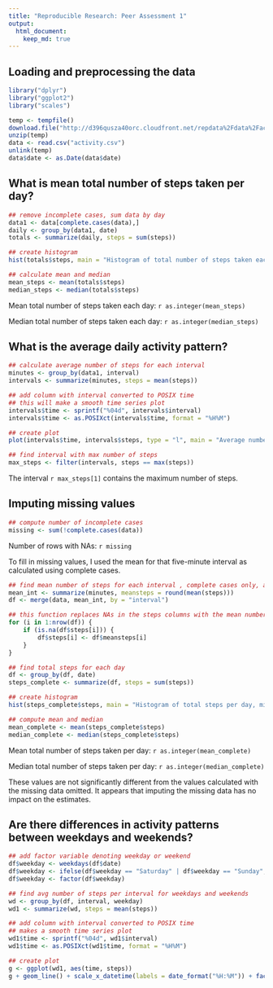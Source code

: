 ```yaml
---
title: "Reproducible Research: Peer Assessment 1"
output: 
  html_document:
    keep_md: true
---
```



## Loading and preprocessing the data
```r
library("dplyr")
library("ggplot2")
library("scales")

temp <- tempfile()
download.file("http://d396qusza40orc.cloudfront.net/repdata%2Fdata%2Factivity.zip", temp)
unzip(temp)
data <- read.csv("activity.csv")
unlink(temp)
data$date <- as.Date(data$date)
```


## What is mean total number of steps taken per day?
```r
## remove incomplete cases, sum data by day
data1 <- data[complete.cases(data),]
daily <- group_by(data1, date)
totals <- summarize(daily, steps = sum(steps))

## create histogram
hist(totals$steps, main = "Histogram of total number of steps taken each day", xlab = "total steps per day")

## calculate mean and median
mean_steps <- mean(totals$steps)
median_steps <- median(totals$steps)
```
Mean total number of steps taken each day: `r as.integer(mean_steps)`

Median total number of steps taken each day: `r as.integer(median_steps)`

## What is the average daily activity pattern?
```r
## calculate average number of steps for each interval
minutes <- group_by(data1, interval)
intervals <- summarize(minutes, steps = mean(steps))

## add column with interval converted to POSIX time
## this will make a smooth time series plot
intervals$time <- sprintf("%04d", intervals$interval)
intervals$time <- as.POSIXct(intervals$time, format = "%H%M")

## create plot
plot(intervals$time, intervals$steps, type = "l", main = "Average number of steps per five-minute interval", xlab = "time", ylab = "number of steps")

## find interval with max number of steps
max_steps <- filter(intervals, steps == max(steps))
```
The interval `r max_steps[1]` contains the maximum number of steps.


## Imputing missing values
```r
## compute number of incomplete cases
missing <- sum(!complete.cases(data))
```
Number of rows with NAs: `r missing`

To fill in missing values, I used the mean for that five-minute interval as calculated using complete cases.

```r
## find mean number of steps for each interval , complete cases only, and merge with original data
mean_int <- summarize(minutes, meansteps = round(mean(steps)))
df <- merge(data, mean_int, by = "interval")

## this function replaces NAs in the steps columns with the mean number of steps for that row
for (i in 1:nrow(df)) {
    if (is.na(df$steps[i])) {
        df$steps[i] <- df$meansteps[i]
    }
}

## find total steps for each day
df <- group_by(df, date)
steps_complete <- summarize(df, steps = sum(steps))

## create histogram
hist(steps_complete$steps, main = "Histogram of total steps per day, missing values imputed", xlab = "total steps per day")

## compute mean and median
mean_complete <- mean(steps_complete$steps)
median_complete <- median(steps_complete$steps)
```
Mean total number of steps taken per day: `r as.integer(mean_complete)`

Median total number of steps taken per day: `r as.integer(median_complete)`

These values are not significantly different from the values calculated with the missing data omitted. It appears that imputing the missing data has no impact on the estimates.


## Are there differences in activity patterns between weekdays and weekends?
```r
## add factor variable denoting weekday or weekend
df$weekday <- weekdays(df$date)
df$weekday <- ifelse(df$weekday == "Saturday" | df$weekday == "Sunday", "weekend", "weekday")
df$weekday <- factor(df$weekday)

## find avg number of steps per interval for weekdays and weekends
wd <- group_by(df, interval, weekday)
wd1 <- summarize(wd, steps = mean(steps))

## add column with interval converted to POSIX time
## makes a smooth time series plot
wd1$time <- sprintf("%04d", wd1$interval)
wd1$time <- as.POSIXct(wd1$time, format = "%H%M")

## create plot
g <- ggplot(wd1, aes(time, steps))
g + geom_line() + scale_x_datetime(labels = date_format("%H:%M")) + facet_grid(weekday ~ .) + ggtitle("Average steps per five minute interval, weekday and weekend") + ylab("number of steps")
```
